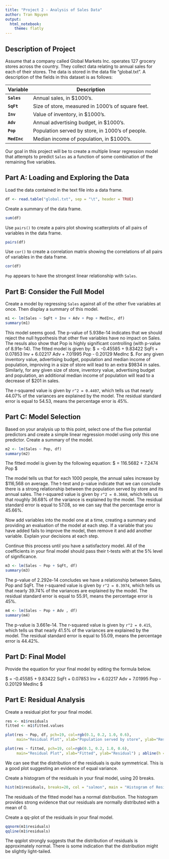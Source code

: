 ---
title: "Project 2 - Analysis of Sales Data"
author: Tran Nguyen
output: 
  html_notebook:
    theme: flatly
---

## Description of Project

Assume that a company called Global Markets Inc. operates 127 grocery stores across the country. They collect data relating to annual sales for each of their stores. The data is stored in the data file "global.txt". A description of the fields in this dataset is as follows: 


<center>
Variable | Description
-----|----------------------------------------------
**`Sales`** | Annual sales, in $1000's. 
**`SqFt`** | Size of store, measured in 1000's of square feet.  
**`Inv`** | Value of inventory, in $1000's. 
**`Adv`** | Annual advertising budget, in $1000's. 
**`Pop`** | Population served by store, in 1000's of people. 
**`MedInc`** | Median income of population, in $1000's. 
</center>

Our goal in this project will be to create a multiple linear regression model that attempts to predict `Sales` as a function of some combination of the remaining five variables. 


## Part A: Loading and Exploring the Data

Load the data contained in the text file into a data frame.

```{r}
df <- read.table("global.txt", sep = "\t", header = TRUE)
```

Create a summary of the data frame. 

```{r}
sum(df)
```

Use `pairs()` to create a pairs plot showing scatterplots of all pairs of variables in the data frame. 

```{r}
pairs(df)
```

Use `cor()` to create a correlation matrix showing the correlations of all pairs of variables in the data frame. 

```{r}
cor(df)
```

`Pop` appears to have the strongest linear relationship with `Sales`.


## Part B: Consider the Full Model 

Create a model by regressing `Sales` against all of the other five variables at once. Then display a summary of this model.

```{r}
m1 <- lm(Sales ~ SqFt + Inv + Adv + Pop + MedInc, df) 
summary(m1)
```

This model seems good. The p-value of 5.938e-14 indicates that we should reject the null hypothesis that other five variables have no impact on Sales. The resuls also show that Pop is highly significant controlling (with p-value of 8.91e-14). The fitted model is given by: $\hat {Sales} = -0.45585 + 9.83422 \cdot SqFt + 0.07853 \cdot Inv + 6.02217 \cdot Adv + 7.01995 \cdot Pop - 0.20129 \cdot MedInc $. For any given inventory value, advertising budget, population and median income of population, improving in a size of store will lead to an extra $9834 in sales. Similarly, for any given size of store, inventory value, advertising budget and population, an additional median income of population will lead to a decrease of $201 in sales.

The r-squared value is given by `r^2 = 0.4407`, which tells us that nearly 44.07% of the variances are explained by the model. The residual standard error is equal to 54.53, means the percentage error is 45%.

## Part C: Model Selection

Based on your analysis up to this point, select one of the five potential predictors and create a simple linear regression model using only this one predictor. Create a summary of the model. 

```{r}
m2 <- lm(Sales ~ Pop, df)
summary(m2)
```
The fitted model is given by the following equation:
$\hat {Sales} = 116.5682 + 7.2474 \cdot Pop $

The model tells us that for each 1000 people, the annual sales increase by $116,568 on average. The t-test and p-value indicate that we can conclude there is a strong relationship between the population served by store and its annual sales. The r-squared value is given by `r^2 = 0.3668`, which tells us that roughly 36.68% of the variance is explained by the model. The residual standard error is equal to 57.08, so we can say that the percentage error is 45.66%.

Now add variables into the model one at a time, creating a summary and providing an evaluation of the model at each step. If a variable that you have added fails to improve the model, then remove it and add another variable. Explain your decisions at each step. 

Continue this process until you have a satisfactory model. All of the coefficients in your final model should pass their t-tests with at the 5% level of significance. 

```{r}
m3 <- lm(Sales ~ Pop + SqFt, df)
summary(m3)
```
The p-value of 2.292e-14 concludes we have a relationship between Sales, Pop and SqFt. The r-squared value is given by `r^2 = 0.3974`, which tells us that nearly 39.74% of the variances are explained by the model. The residual standard error is equal to 55.91, means the percentage error is 45%.


```{r}
m4 <- lm(Sales ~ Pop + Adv , df)
summary(m4)
```
The p-value is  3.661e-14. The r-squared value is given by `r^2 = 0.415`, which tells us that nearly 41.5% of the variances are explained by the model. The residual standard error is equal to 55.09, means the percentage error is 44.42%.


## Part D: Final Model

Provide the equation for your final model by editing the formula below. 

$\hat {Sales} = -0.45585 + 9.83422 \cdot SqFt + 0.07853 \cdot Inv + 6.02217 \cdot Adv + 7.01995 \cdot Pop - 0.20129 \cdot MedInc $

## Part E: Residual Analysis

Create a residual plot for your final model. 

```{r}
res <- m1$residuals
fitted <- m1$fitted.values

plot(res ~ Pop, df, pch=19, col=rgb(0.1, 0.2, 1.0, 0.6),
     main="Residual Plot", xlab="Population served by store", ylab="Residual") ; abline(h = 0, col = "red")

plot(res ~ fitted, pch=19, col=rgb(0.1, 0.2, 1.0, 0.6),
     main="Residual Plot", xlab="Fitted", ylab="Residual") ; abline(h = 0, col = "red")
```
We can see that the distribution of the residuals is quite symmetrical. This is a good plot suggesting an evidence of equal variance.

Create a histogram of the residuals in your final model, using 20 breaks.

```{r}
hist(m1$residuals, breaks=20, col = "salmon", main = "Histogram of Residuals", xlab = "Residuals")
```

The residuals of the fitted model has a normal distribution. The histogram provides strong evidence that our residuals are normally distributed with a mean of 0.

Create a qq-plot of the residuals in your final model. 

```{r}
qqnorm(m1$residuals)
qqline(m1$residuals)
```

The qqplot strongly suggests that the distribution of residuals is approximately normal. There is some indication that the distribution might be slightly light-tailed.







